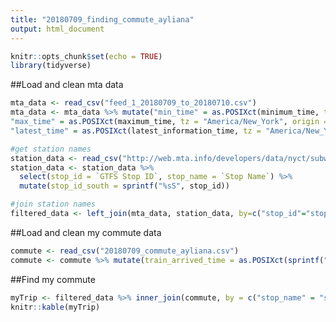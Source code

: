 ```yaml
---
title: "20180709_finding_commute_ayliana"
output: html_document
---
```


```r
knitr::opts_chunk$set(echo = TRUE)
library(tidyverse)
```

##Load and clean mta data
```r
mta_data <- read_csv("feed_1_20180709_to_20180710.csv")
mta_data <- mta_data %>% mutate("min_time" = as.POSIXct(minimum_time, tz = "America/New_York", origin = "1970-01-01"), 
"max_time" = as.POSIXct(maximum_time, tz = "America/New_York", origin = "1970-01-01"),
"latest_time" = as.POSIXct(latest_information_time, tz = "America/New_York", origin = "1970-01-01"))

#get station names
station_data <- read_csv("http://web.mta.info/developers/data/nyct/subway/Stations.csv")
station_data <- station_data %>%
  select(stop_id = `GTFS Stop ID`, stop_name = `Stop Name`) %>%
  mutate(stop_id_south = sprintf("%sS", stop_id)) 

#join station names
filtered_data <- left_join(mta_data, station_data, by=c("stop_id"="stop_id_south"))
```

##Load and clean my commute data
```r
commute <- read_csv("20180709_commute_ayliana.csv")
commute <- commute %>% mutate(train_arrived_time = as.POSIXct(sprintf("2018-07-09 %s", train_arrived), tz = "America/New_York"))
```

##Find my commute
```r
myTrip <- filtered_data %>% inner_join(commute, by = c("stop_name" = "station")) %>% filter(trip_id == "055800_1..S03R" & minimum_time >= 1531145443)
knitr::kable(myTrip)
```
